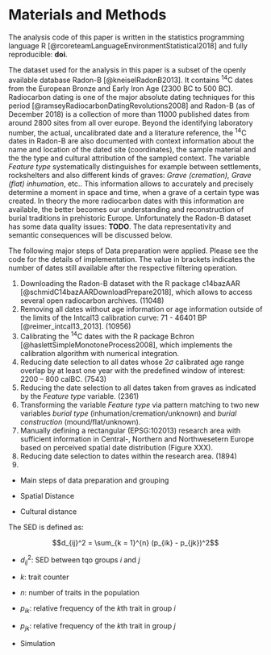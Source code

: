 # Materials and Methods {#materials-and-methods}

The analysis code of this paper is written in the statistics programming language R [@rcoreteamLanguageEnvironmentStatistical2018] and fully reproducible: **doi**.  

The dataset used for the analysis in this paper is a subset of the openly available database Radon-B [@kneiselRadonB2013]. It contains ^14^C dates from the European Bronze and Early Iron Age (2300 BC to 500 BC). Radiocarbon dating is one of the major absolute dating techniques for this period [@ramseyRadiocarbonDatingRevolutions2008] and Radon-B (as of December 2018) is a collection of more than 11000 published dates from around 2800 sites from all over europe. Beyond the identifying laboratory number, the actual, uncalibrated date and a literature reference, the ^14^C dates in Radon-B are also documented with context information about the name and location of the dated site (coordinates), the sample material and the the type and cultural attribution of the sampled context. The variable *Feature type* systematically distinguishes for example between settlements, rockshelters and also different kinds of graves: *Grave (cremation), Grave (flat) inhumation*, etc.. This information allows to accurately and precisely determine a moment in space and time, when a grave of a certain type was created. In theory the more radiocarbon dates with this information are available, the better becomes our understanding and reconstruction of burial traditions in prehistoric Europe. Unfortunately the Radon-B dataset has some data quality issues: **TODO**. The data representativity and semantic consequences will be discussed below.

The following major steps of Data preparation were applied. Please see the code for the details of implementation. The value in brackets indicates the number of dates still available after the respective filtering operation.

1. Downloading the Radon-B dataset with the R package c14bazAAR [@schmidC14bazAARDownloadPrepare2018], which allows to access several open radiocarbon archives. (11048)
2. Removing all dates without age information or age information outside of the limits of the Intcal13 calibration curve: 71 - 46401 BP [@reimer_intcal13_2013]. (10956)
3. Calibrating the ^14^C dates with the R package Bchron [@haslettSimpleMonotoneProcess2008], which implements the calibration algorithm with numerical integration.
4. Reducing date selection to all dates whose $2\sigma$ calibrated age range overlap by at least one year with the predefined window of interest: 2200 -- 800 calBC. (7543)
5. Reducing the date selection to all dates taken from graves as indicated by the *Feature type* variable. (2361)
6. Transforming the variable *Feature type* via pattern matching to two new variables *burial type* (inhumation/cremation/unknown) and *burial construction* (mound/flat/unknown).
7. Manually defining a rectangular (EPSG:102013) research area with sufficient information in Central-, Northern and Northwesetern Europe based on perceived spatial date distribution (Figure XXX).
8. Reducing date selection to dates within the research area. (1894)
9. 


- Main steps of data preparation and grouping

- Spatial Distance

- Cultural distance

The SED is defined as:

$$d_{ij}^2 = \sum_{k = 1}^{n} (p_{ik} - p_{jk})^2$$

- $d_{ij}^2$: SED between tqo groups $i$ and $j$
- $k$: trait counter 
- $n$: number of traits in the population
- $p_{ik}$: relative frequency of the $k$th trait in group $i$
- $p_{jk}$: relative frequency of the $k$th trait in group $j$

- Simulation
